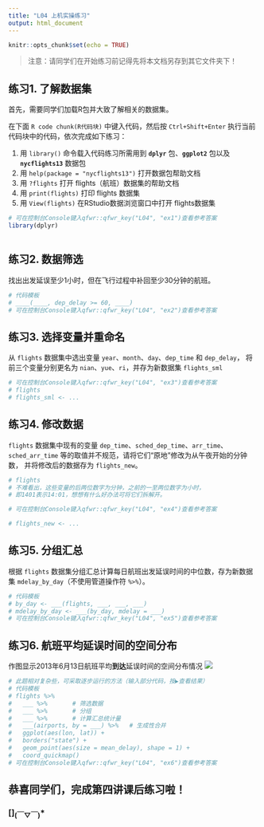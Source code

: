```yaml
---
title: "L04 上机实操练习"
output: html_document
---
```


```r
knitr::opts_chunk$set(echo = TRUE)
```

> 注意：请同学们在开始练习前记得先将本文档另存到其它文件夹下！

## 练习1. 了解数据集

首先，需要同学们加载R包并大致了解相关的数据集。

在下面 `R code chunk(R代码块)` 中键入代码，然后按 `Ctrl+Shift+Enter` 执行当前
代码块中的代码，依次完成如下练习：

1. 用 `library()` 命令载入代码练习所需用到 **`dplyr`** 包、**`ggplot2`** 包以及
**`nycflights13`** 数据包
2. 用 `help(package = "nycflights13")` 打开数据包帮助文档
3. 用 `?flights` 打开 flights（航班）数据集的帮助文档
4. 用 `print(flights)` 打印 flights 数据集
5. 用 `View(flights)` 在RStudio数据浏览窗口中打开 flights数据集


```r
# 可在控制台Console键入qfwr::qfwr_key("L04", "ex1")查看参考答案
library(dplyr)



```


## 练习2. 数据筛选

找出出发延误至少1小时，但在飞行过程中补回至少30分钟的航班。

```r
# 代码模板
# ____(____, dep_delay >= 60, ____)
# 可在控制台Console键入qfwr::qfwr_key("L04", "ex2")查看参考答案


```


## 练习3. 选择变量并重命名

从 `flights` 数据集中选出变量 `year`、`month`、`day`、`dep_time` 和 `dep_delay`，
将前三个变量分别更名为 `nian`、`yue`、`ri`，并存为新数据集 `flights_sml`

```r
# 可在控制台Console键入qfwr::qfwr_key("L04", "ex3")查看参考答案
# flights
# flights_sml <- ...

```


## 练习4. 修改数据

`flights` 数据集中现有的变量 `dep_time`、`sched_dep_time`、`arr_time`、
`sched_arr_time` 等的取值并不规范，请将它们“原地”修改为从午夜开始的分钟数，
并将修改后的数据存为 `flights_new`。

```r
# flights
# 不难看出，这些变量的后两位数字为分钟，之前的一至两位数字为小时，
# 即1401表示14:01，想想有什么好办法可将它们拆解开。

# 可在控制台Console键入qfwr::qfwr_key("L04", "ex4")查看参考答案

# flights_new <- ...

```


## 练习5. 分组汇总

根据 `flights` 数据集分组汇总计算每日航班出发延误时间的中位数，存为新数据集
 `mdelay_by_day`（不使用管道操作符 `%>%`）。

```r
# 代码模板
# by_day <- ___(flights, ___, ___, ___)
# mdelay_by_day <- ___(by_day, mdelay = ___)
# 可在控制台Console键入qfwr::qfwr_key("L04", "ex5")查看参考答案

```


## 练习6. 航班平均延误时间的空间分布

作图显示2013年6月13日航班平均**到达**延误时间的空间分布情况
![](ex6.png)

```r
# 此题相对复杂些，可采取逐步运行的方法（输入部分代码，按▶查看结果）
# 代码模板
# flights %>%
#   ___ %>%       # 筛选数据
#   ___ %>%       # 分组
#   ___ %>%       # 计算汇总统计量
#   ___(airports, by = ___) %>%   # 生成性合并
#   ggplot(aes(lon, lat)) +
#   borders("state") +
#   geom_point(aes(size = mean_delay), shape = 1) +
#   coord_quickmap()
# 可在控制台Console键入qfwr::qfwr_key("L04", "ex6")查看参考答案


```


## 恭喜同学们，完成第四讲课后练习啦！

###           []~(￣▽￣)~*



